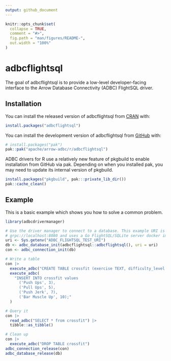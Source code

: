 ---
output: github_document
---

<!---
  Licensed to the Apache Software Foundation (ASF) under one
  or more contributor license agreements.  See the NOTICE file
  distributed with this work for additional information
  regarding copyright ownership.  The ASF licenses this file
  to you under the Apache License, Version 2.0 (the
  "License"); you may not use this file except in compliance
  with the License.  You may obtain a copy of the License at
    http://www.apache.org/licenses/LICENSE-2.0
  Unless required by applicable law or agreed to in writing,
  software distributed under the License is distributed on an
  "AS IS" BASIS, WITHOUT WARRANTIES OR CONDITIONS OF ANY
  KIND, either express or implied.  See the License for the
  specific language governing permissions and limitations
  under the License.
-->

<!-- README.md is generated from README.Rmd. Please edit that file -->

```{r, include = FALSE}
knitr::opts_chunk$set(
  collapse = TRUE,
  comment = "#>",
  fig.path = "man/figures/README-",
  out.width = "100%"
)
```

# adbcflightsql

<!-- badges: start -->
<!-- badges: end -->

The goal of adbcflightsql is to provide a low-level developer-facing interface
to the Arrow Database Connectivity (ADBC) FlightSQL driver.

## Installation

You can install the released version of adbcflightsql from [CRAN](https://cran.r-project.org/) with:

```r
install.packages("adbcflightsql")
```

You can install the development version of adbcflightsql from [GitHub](https://github.com/) with:

``` r
# install.packages("pak")
pak::pak("apache/arrow-adbc/r/adbcflightsql")
```

ADBC drivers for R use a relatively new feature of pkgbuild to enable installation from GitHub via pak. Depending on when you installed pak, you may need to update its internal version of pkgbuild.

``` r
install.packages("pkgbuild", pak:::private_lib_dir())
pak::cache_clean()
```

## Example

This is a basic example which shows you how to solve a common problem.

```{r example}
library(adbcdrivermanager)

# Use the driver manager to connect to a database. This example URI is
# grpc://localhost:8080 and uses a Go FlightSQL/SQLite server docker image
uri <- Sys.getenv("ADBC_FLIGHTSQL_TEST_URI")
db <- adbc_database_init(adbcflightsql::adbcflightsql(), uri = uri)
con <- adbc_connection_init(db)

# Write a table
con |>
  execute_adbc("CREATE TABLE crossfit (exercise TEXT, difficulty_level INTEGER)") |>
  execute_adbc(
    "INSERT INTO crossfit values
      ('Push Ups', 3),
      ('Pull Ups', 5),
      ('Push Jerk', 7),
      ('Bar Muscle Up', 10);"
  )

# Query it
con |>
  read_adbc("SELECT * from crossfit") |>
  tibble::as_tibble()
```

```{r example-clean-up}
# Clean up
con |>
  execute_adbc("DROP TABLE crossfit")
adbc_connection_release(con)
adbc_database_release(db)
```
